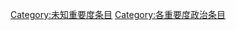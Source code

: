 {{Articles by Importance|topic=政治|project=政治|format=toc}}
{{Wikipedia category}}
{{emptycat}}
[[Category:未知重要度条目|Category:未知重要度条目]]
[[Category:各重要度政治条目|Category:各重要度政治条目]]